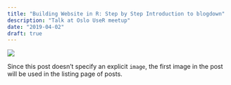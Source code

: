 ```yaml
---
title: "Building Website in R: Step by Step Introduction to blogdown"
description: "Talk at Oslo UseR meetup"
date: "2019-04-02"
draft: true
---
```


![](image.jpg)

Since this post doesn't specify an explicit `image`, the first image in the post will be used in the listing page of posts.
